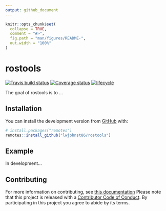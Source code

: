 ```yaml
---
output: github_document
---
```


<!-- README.md is generated from README.Rmd. Please edit that file -->

```r
knitr::opts_chunk$set(
  collapse = TRUE,
  comment = "#>",
  fig.path = "man/figures/README-",
  out.width = "100%"
)
```

# rostools

[![Travis build status](https://travis-ci.org/lwjohnst86/rostools.svg?branch=master)](https://travis-ci.org/lwjohnst86/rostools)
[![Coverage status](https://codecov.io/gh/lwjohnst86/rostools/branch/master/graph/badge.svg)](https://codecov.io/github/lwjohnst86/rostools?branch=master)
[![lifecycle](https://img.shields.io/badge/lifecycle-experimental-orange.svg)](https://www.tidyverse.org/lifecycle/#experimental)

The goal of rostools is to ...

## Installation

You can install the development version from [GitHub](https://github.com/lwjohnst86/rostools) with:

``` r
# install.packages("remotes")
remotes::install_github("lwjohnst86/rostools")
```

## Example

In development...

## Contributing

For more information on contributing, see [this documentation](.github/CONTRIBUTING.md)
Please note that this project is released with a [Contributor Code of Conduct](CODE_OF_CONDUCT.md).
By participating in this project you agree to abide by its terms.